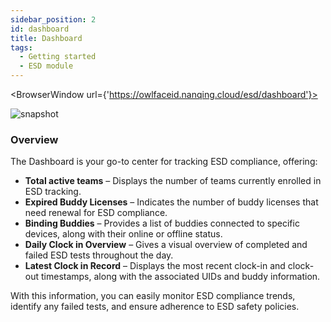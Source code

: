```yaml
---
sidebar_position: 2
id: dashboard
title: Dashboard
tags:
  - Getting started
  - ESD module
---
```



<BrowserWindow url={'https://owlfaceid.nanqing.cloud/esd/dashboard'}>

![snapshot](/assets/esd/en/dashboard.png)

</BrowserWindow>

### Overview

The Dashboard is your go-to center for tracking ESD compliance, offering:

- **Total active teams** – Displays the number of teams currently enrolled in ESD tracking.
- **Expired Buddy Licenses** – Indicates the number of buddy licenses that need renewal for ESD compliance.
- **Binding Buddies** – Provides a list of buddies connected to specific devices, along with their online or offline status.
- **Daily Clock in Overview** – Gives a visual overview of completed and failed ESD tests throughout the day.
- **Latest Clock in Record** – Displays the most recent clock-in and clock-out timestamps, along with the associated UIDs and buddy information.

With this information, you can easily monitor ESD compliance trends, identify any failed tests, and ensure adherence to ESD safety policies.
